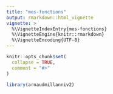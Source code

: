 ```yaml
---
title: "mes-fonctions"
output: rmarkdown::html_vignette
vignette: >
  %\VignetteIndexEntry{mes-fonctions}
  %\VignetteEngine{knitr::rmarkdown}
  %\VignetteEncoding{UTF-8}
---
```


```r
knitr::opts_chunk$set(
  collapse = TRUE,
  comment = "#>"
)
```

```r
library(arnaudmillanniv2)
```
